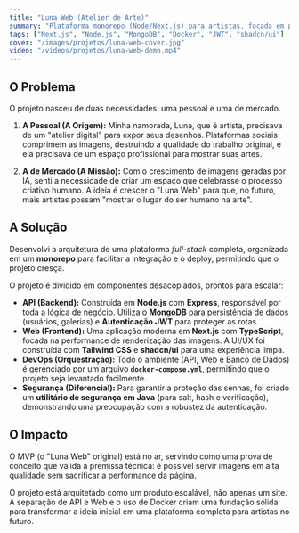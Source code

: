 ```yaml
---
title: "Luna Web (Atelier de Arte)"
summary: "Plataforma monorepo (Node/Next.js) para artistas, focada em preservar a alta qualidade da obra e valorizar o processo criativo humano."
tags: ["Next.js", "Node.js", "MongoDB", "Docker", "JWT", "shadcn/ui"]
cover: "/images/projetos/luna-web-cover.jpg"
video: "/videos/projetos/luna-web-demo.mp4"
---
```


## O Problema

O projeto nasceu de duas necessidades: uma pessoal e uma de mercado.

1.  **A Pessoal (A Origem):** Minha namorada, Luna, que é artista, precisava de um "atelier digital" para expor seus desenhos. Plataformas sociais comprimem as imagens, destruindo a qualidade do trabalho original, e ela precisava de um espaço profissional para mostrar suas artes.

2.  **A de Mercado (A Missão):** Com o crescimento de imagens geradas por IA, senti a necessidade de criar um espaço que celebrasse o processo criativo humano. A ideia é crescer o "Luna Web" para que, no futuro, mais artistas possam "mostrar o lugar do ser humano na arte".

## A Solução

Desenvolvi a arquitetura de uma plataforma *full-stack* completa, organizada em um **monorepo** para facilitar a integração e o deploy, permitindo que o projeto cresça.

O projeto é dividido em componentes desacoplados, prontos para escalar:

* **API (Backend):** Construída em **Node.js** com **Express**, responsável por toda a lógica de negócio. Utiliza o **MongoDB** para persistência de dados (usuários, galerias) e **Autenticação JWT** para proteger as rotas.
* **Web (Frontend):** Uma aplicação moderna em **Next.js** com **TypeScript**, focada na performance de renderização das imagens. A UI/UX foi construída com **Tailwind CSS** e **shadcn/ui** para uma experiência limpa.
* **DevOps (Orquestração):** Todo o ambiente (API, Web e Banco de Dados) é gerenciado por um arquivo **`docker-compose.yml`**, permitindo que o projeto seja levantado facilmente.
* **Segurança (Diferencial):** Para garantir a proteção das senhas, foi criado um **utilitário de segurança em Java** (para salt, hash e verificação), demonstrando uma preocupação com a robustez da autenticação.

## O Impacto

O MVP (o "Luna Web" original) está no ar, servindo como uma prova de conceito que valida a premissa técnica: é possível servir imagens em alta qualidade sem sacrificar a performance da página.

O projeto está arquitetado como um produto escalável, não apenas um site. A separação de API e Web e o uso de Docker criam uma fundação sólida para transformar a ideia inicial em uma plataforma completa para artistas no futuro.